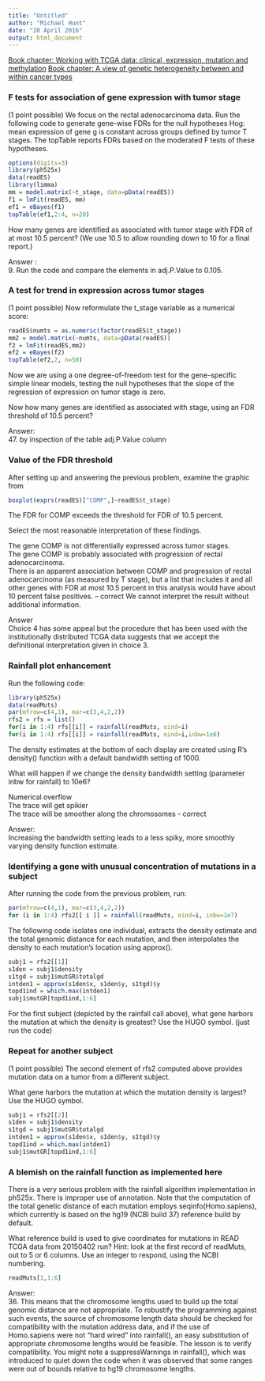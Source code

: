 ```yaml
---
title: "Untitled"
author: "Michael Hunt"
date: "20 April 2016"
output: html_document
---
```


[Book chapter: Working with TCGA data: clinical, expression, mutation and methylation](http://genomicsclass.github.io/book/pages/tcga.html)
[Book chapter: A view of genetic heterogeneity between and within cancer types](http://genomicsclass.github.io/book/pages/bioc2_rainfall.html)

### F tests for association of gene expression with tumor stage

(1 point possible)
We focus on the rectal adenocarcinoma data. Run the following code to generate gene-wise FDRs for the null hypotheses Hog: mean expression of gene g is constant across groups defined by tumor T stages. The topTable reports FDRs based on the moderated F tests of these hypotheses.

```r
options(digits=3)
library(ph525x)
data(readES)
library(limma)
mm = model.matrix(~t_stage, data=pData(readES))
f1 = lmFit(readES, mm)
ef1 = eBayes(f1)
topTable(ef1,2:4, n=20)
```

How many genes are identified as associated with tumor stage with FDR of at most 10.5 percent? (We use 10.5 to allow rounding down to 10 for a final report.)

Answer :  
9. Run the code and compare the elements in adj.P.Value to 0.105.

### A test for trend in expression across tumor stages

(1 point possible)
Now reformulate the t_stage variable as a numerical score:

```r
readES$numts = as.numeric(factor(readES$t_stage))
mm2 = model.matrix(~numts, data=pData(readES))
f2 = lmFit(readES,mm2)
ef2 = eBayes(f2)
topTable(ef2,2, n=50)
```

Now we are using a one degree-of-freedom test for the gene-specific simple linear models, testing the null hypotheses that the slope of the regression of expression on tumor stage is zero.

Now how many genes are identified as associated with stage, using an FDR threshold of 10.5 percent?

Answer:  
47. by inspection of the table adj.P.Value column

### Value of the FDR threshold

After setting up and answering the previous problem, examine the graphic from


```r
boxplot(exprs(readES)["COMP",]~readES$t_stage)
```
The FDR for COMP exceeds the threshold for FDR of 10.5 percent.

Select the most reasonable interpretation of these findings.

The gene COMP is not differentially expressed across tumor stages.  
The gene COMP is probably associated with progression of rectal adenocarcinoma.  
There is an apparent association between COMP and progression of rectal adenocarcinoma (as measured by T stage), but a list that includes it and all other genes with FDR at most 10.5 percent in this analysis would have about 10 percent false positives.  --  correct
We cannot interpret the result without additional information.  

Answer  
Choice 4 has some appeal but the procedure that has been used with the institutionally distributed TCGA data suggests that we accept the definitional interpretation given in choice 3.
 
### Rainfall plot enhancement

Run the following code:

```r
library(ph525x)
data(readMuts)
par(mfrow=c(4,1), mar=c(3,4,2,2))
rfs2 = rfs = list()
for(i in 1:4) rfs[[i]] = rainfall(readMuts, oind=i)
for(i in 1:4) rfs[[i]] = rainfall(readMuts, oind=i,inbw=1e6)
```

The density estimates at the bottom of each display are created using R's density() function with a
default bandwidth setting of 1000.

What will happen if we change the density bandwidth setting (parameter inbw for rainfall) to 10e6?

Numerical overflow  
The trace will get spikier  
The trace will be smoother along the chromosomes - correct

Answer:  
Increasing the bandwidth setting leads to a less spiky, more smoothly varying density function estimate.

### Identifying a gene with unusual concentration of mutations in a subject

After running the code from the previous problem, run:


```r
par(mfrow=c(4,1), mar=c(3,4,2,2))
for (i in 1:4) rfs2[[ i ]] = rainfall(readMuts, oind=i, inbw=1e7)
```

The following code isolates one individual, extracts the density estimate and the total genomic distance for each mutation, and then interpolates the density to each mutation's location using approx().

```r
subj1 = rfs2[[1]]
s1den = subj1$density
s1tgd = subj1$mutGR$totalgd
intden1 = approx(s1den$x, s1den$y, s1tgd)$y
topd1ind = which.max(intden1)
subj1$mutGR[topd1ind,1:6]
```

For the first subject (depicted by the rainfall call above), what gene harbors the mutation at which the density is greatest? Use the HUGO symbol. (just run the code)

### Repeat for another subject

(1 point possible)
The second element of rfs2 computed above provides mutation data on a tumor from a different subject.

What gene harbors the mutation at which the mutation density is largest? Use the HUGO symbol.

```r
subj1 = rfs2[[2]]
s1den = subj1$density
s1tgd = subj1$mutGR$totalgd
intden1 = approx(s1den$x, s1den$y, s1tgd)$y
topd1ind = which.max(intden1)
subj1$mutGR[topd1ind,1:6]
```

### A blemish on the rainfall function as implemented here

There is a very serious problem with the rainfall algorithm implementation in ph525x. There is improper use of annotation. Note that the computation of the total genetic distance of each mutation employs seqinfo(Homo.sapiens), which currently is based on the hg19 (NCBI build 37) reference build by default.

What reference build is used to give coordinates for mutations in READ TCGA data from 20150402 run? Hint: look at the first record of readMuts, out to 5 or 6 columns. Use an integer to respond, using the NCBI numbering.

```r
readMuts[1,1:6]
```

Answer:  
36. This means that the chromosome lengths used to build up the total genomic distance are not appropriate. To robustify the programming against such events, the source of chromosome length data should be checked for compatibility with the mutation address data, and if the use of Homo.sapiens were not "hard wired" into rainfall(), an easy substitution of appropriate chromosome lengths would be feasible. The lesson is to verify compatibility. You might note a suppressWarnings in rainfall(), which was introduced to quiet down the code when it was observed that some ranges were out of bounds relative to hg19 chromosome lengths.